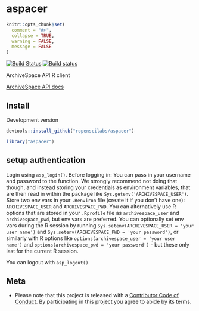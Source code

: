 aspacer
=======

```r
knitr::opts_chunk$set(
  comment = "#>",
  collapse = TRUE,
  warning = FALSE,
  message = FALSE
)
```

[![Build Status](https://travis-ci.org/ropenscilabs/aspacer.svg?branch=master)](https://travis-ci.org/ropenscilabs/aspacer)
[![Build status](https://ci.appveyor.com/api/projects/status/713m66e8lxra8t7u?svg=true)](https://ci.appveyor.com/project/sckott/aspacer)

ArchiveSpace API R client

[ArchiveSpace API docs](https://github.com/archivesspace/archivesspace/blob/4c26d82b1b0e343b7e1aea86a11913dcf6ff5b6f/docs/slate/source/index.md)

## Install

Development version

```r
devtools::install_github("ropenscilabs/aspacer")
```

```r
library("aspacer")
```

## setup authentication

Login using `asp_login()`. Before logging in: You can pass in your username and password to the function. We strongly recommend not doing that though, and instead storing your credentials as environment variables, that are then read in within the package like `Sys.getenv('ARCHIVESPACE_USER')`. Store two env vars in your `.Renviron` file (create it if you don't have one): `ARCHIVESPACE_USER` and `ARCHIVESPACE_PWD`. You can alternatively use R options that are stored in your `.Rprofile` file as `archivespace_user` and `archivespace_pwd`, but env vars are preferred. You can 
optionally set env vars during the R session by running `Sys.setenv(ARCHIVESPACE_USER = 'your user name')` and 
`Sys.setenv(ARCHIVESPACE_PWD = 'your password')`, or similarly with R options like 
`options(archivespace_user = 'your user name')` and 
`options(archivespace_pwd = 'your password')` - but these only last for the 
current R session.

You can logout with `asp_logout()`

## Meta

* Please note that this project is released with a [Contributor Code of Conduct](CONDUCT.md). By participating in this project you agree to abide by its terms.
